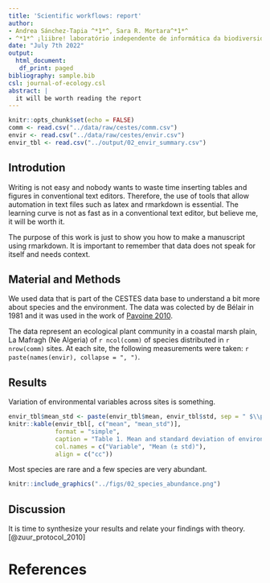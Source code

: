 ```yaml
---
title: 'Scientific workflows: report'
author:
- Andrea Sánchez-Tapia ^*1*^, Sara R. Mortara^*1*^
- ^*1*^ ¡liibre! laboratório independente de informática da biodiversidade e reprodutibilidade em ecologia
date: "July 7th 2022"
output:
  html_document: 
   df_print: paged
bibliography: sample.bib
csl: journal-of-ecology.csl
abstract: |
  it will be worth reading the report
---
```


```r

knitr::opts_chunk$set(echo = FALSE)
comm <- read.csv("../data/raw/cestes/comm.csv")
envir <- read.csv("../data/raw/cestes/envir.csv")
envir_tbl <- read.csv("../output/02_envir_summary.csv")

```

## Introdution

Writing is not easy and nobody wants to waste time inserting tables and figures in conventional text editors. Therefore, the use of tools that allow automation in text files such as latex and rmarkdown is essential. The learning curve is not as fast as in a conventional text editor, but believe me, it will be worth it.

The purpose of this work is just to show you how to make a manuscript using rmarkdown. It is important to remember that data does not speak for itself and needs context.

## Material and Methods

We used data that is part of the CESTES data base to understand a bit more about species and the environment. The data was colected by de Bélair in 1981 and it was used in the work of [Pavoine 2010](https://doi.org/10.1111/j.1365-2745.2010.01743.x). 

The data represent an ecological plant community in a coastal marsh plain, La Mafragh (Ne Algeria) of `r ncol(comm)` of species distributed in `r nrow(comm)` sites. At each site, the following measurements were taken: `r paste(names(envir), collapse = ", ")`.


## Results

Variation of environmental variables across sites is something. 


```r
envir_tbl$mean_std <- paste(envir_tbl$mean, envir_tbl$std, sep = " $\\pm$ ")
knitr::kable(envir_tbl[, c("mean", "mean_std")], 
             format = "simple",
             caption = "Table 1. Mean and standard deviation of environmental metrics across sites", 
             col.names = c("Variable", "Mean (± std)"), 
             align = c("cc"))
```


Most species are rare and a few species are very abundant. 


```r
knitr::include_graphics("../figs/02_species_abundance.png")
```



## Discussion

It is time to synthesize your results and relate your findings with theory. [@zuur_protocol_2010] 

# References

